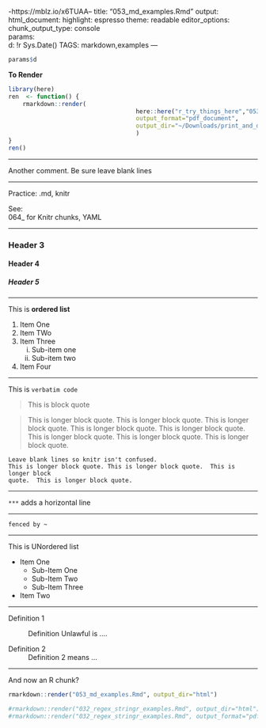 -https://mblz.io/x6TUAA--
title: "053_md_examples.Rmd"
output: 
  html_document: 
    highlight: espresso
    theme: readable
editor_options: 
  chunk_output_type: console  
params:  
  d:  !r Sys.Date()
TAGS:  markdown,examples
---
\underline{\textsc{\today}}
```r
params$d
```

**To Render**
```r
library(here)
ren  <- function() {
	rmarkdown::render(
									here::here("r_try_things_here","053_md_examples.Rmd"), 
									output_format="pdf_document", 
									output_dir="~/Downloads/print_and_delete/"
									)
}
ren()
```

<!-- This is a comment -->

---

Another comment.  Be sure leave blank lines

---

Practice:  .md, knitr

See:  
064_  for Knitr chunks, YAML

***  
###	Header 3  
####	Header 4  
#####	Header 5  

***

This is **ordered list**

1.	Item One
2.	Item TWo
3.	Item Three
	i) Sub-item one
	ii) Sub-item two
4.	Item Four

***

This is `verbatim code`

>This is block quote
>

>This is longer block quote. This is longer block quote.  This is longer block
quote.  This is longer block quote. This is longer block quote. This is longer
block quote. This is longer block quote. This is longer block quote. 
>


```
Leave blank lines so knitr isn't confused.
This is longer block quote. This is longer block quote.  This is longer block
quote.  This is longer block quote. 

```


***

`***` adds a horizontal line

***

~~~
fenced by ~
~~~

***

This is UNordered list

*	Item One
	+ Sub-Item One
	- Sub-Item Two
	* Sub-Item Three
*	Item Two

****

Definition 1

:  Definition Unlawful is ....

Definition 2
:  Definition 2 means ...

****

And now an R chunk?

``` r
rmarkdown::render("053_md_examples.Rmd", output_dir="html")
```
```r
#rmarkdown::render("032_regex_stringr_examples.Rmd", output_dir="html")
#rmarkdown::render("032_regex_stringr_examples.Rmd", output_format="pdf_document", output_dir="pdf")
```


\underline{underline}
\textsc{\today}
\pagebreak
